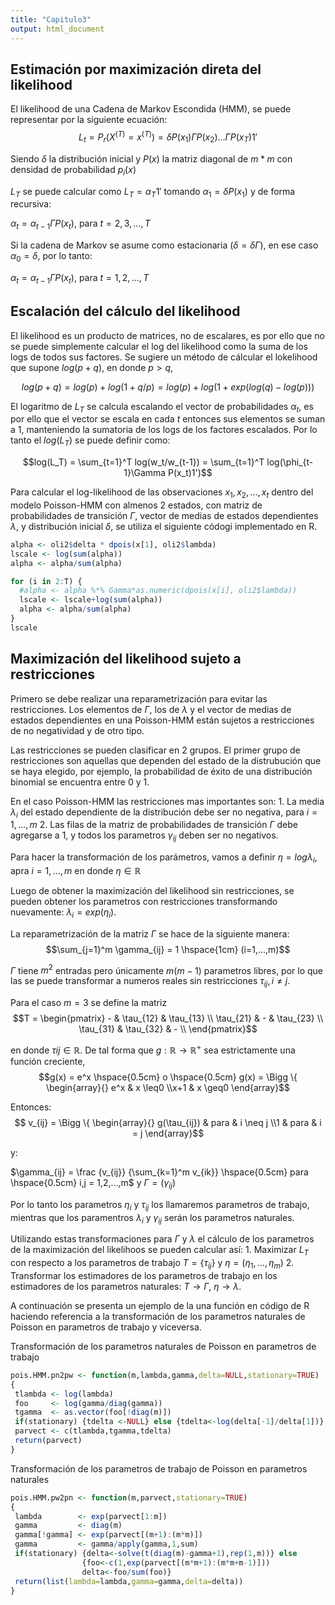 ```yaml
---
title: "Capitulo3"
output: html_document
---
```


## Estimación por maximización direta del likelihood

El likelihood de una Cadena de Markov Escondida (HMM), se puede representar por la siguiente ecuación:
$$L_t = P_r (X^{(T)} = x^{(T)}) = \delta P(x_1) \Gamma P(x_2) ... \Gamma P(x_T)1'$$

Siendo $\delta$ la distribución inicial y $P(x)$ la matriz diagonal de $m*m$ con densidad de probabilidad $p_i(x)$

$L_T$ se puede calcular como $L_T = \alpha_T1'$ tomando $\alpha_1 = \delta P(x_1)$ y de forma recursiva:

$\alpha_t = \alpha_{t-1} \Gamma P(x_t),$ para  $t=2,3,...,T$

Si la cadena de Markov se asume como estacionaria $(\delta=\delta \Gamma)$, en ese caso $\alpha_0 = \delta$, por lo tanto:

$\alpha_t = \alpha_{t-1} \Gamma P(x_t),$ para  $t=1,2,...,T$


## Escalación del cálculo del likelihood

El likelihood es un producto de matrices, no de escalares, es por ello que no se puede simplemente calcular el log del likelihood como la suma de los logs de todos sus factores. Se sugiere un método de cálcular el lokelihood que supone $log(p+q)$, en donde $p>q$, 

$$log(p+q) = log(p)+log(1 + q/p) = log(p)+log(1+exp(log(q)-log(p)))$$

El logaritmo de $L_T$ se calcula escalando el vector de probabilidades $\alpha_t$, es por ello que el vector se escala en cada $t$ entonces sus elementos se suman a 1, manteniendo la sumatoria de los logs de los factores escalados. Por lo tanto el $log(L_T)$ se puede definir como:

$$log(L_T) = \sum_{t=1}^T log(w_t/w_{t-1}) = \sum_{t=1}^T log(\phi_{t-1}\Gamma P(x_t)1')$$

Para calcular el log-likelihood de las observaciones $x_1, x_2,...,x_t$ dentro del modelo Poisson-HMM con almenos 2 estados, con matriz de probabilidades de transición $\Gamma$, vector de medias de estados dependientes $\lambda$, y distribución inicial $\delta$, se utiliza el siguiente códogi implementado en R.

```r
alpha <- oli2$delta * dpois(x[1], oli2$lambda)
lscale <- log(sum(alpha))
alpha <- alpha/sum(alpha)

for (i in 2:T) {
  #alpha <- alpha %*% Gamma*as.numeric(dpois(x[i], oli2$lambda))
  lscale <- lscale+log(sum(alpha))
  alpha <- alpha/sum(alpha)
}
lscale
```


## Maximización del likelihood sujeto a restricciones

Primero se debe realizar una reparametrización para evitar las restricciones. Los elementos de $\Gamma$, los de $\lambda$ y el vector de medias de estados dependientes en una Poisson-HMM están sujetos a restricciones de no negatividad y de otro tipo.

Las restricciones se pueden clasificar en 2 grupos. El primer grupo de restricciones son aquellas que dependen del estado de la distrubución que se haya elegido, por ejemplo, la probabilidad de éxito de una distribución binomial se encuentra entre 0 y 1.

En el caso Poisson-HMM las restricciones mas importantes son:
1. La media $\lambda_i$ del estado dependiente de la distribución debe ser no negativa, para $i=1,...,m$
2. Las filas de la matriz de probabilidades de transición $\Gamma$ debe agregarse a 1, y todos los parametros $\gamma_{ij}$ deben ser no negativos.

Para hacer la transformación de los parámetros, vamos a definir $\eta = log \lambda_i$, apra $i=1,...,m$ en donde $\eta \in \mathbb{R}$

Luego de obtener la maximización del likelihood sin restricciones, se pueden obtener los parametros con restricciones transformando nuevamente: $\lambda_i = exp (\eta_i)$.

La reparametrización de la matriz $\Gamma$ se hace de la siguiente manera:
$$\sum_{j=1}^m \gamma_{ij} = 1 \hspace{1cm} (i=1,...,m)$$

$\Gamma$ tiene $m^2$ entradas pero únicamente $m(m-1)$ parametros libres, por lo que las se puede transformar a numeros reales sin restricciones $\tau_{ij}, i \neq j$.

Para el caso $m=3$ se define la matriz
$$T = \begin{pmatrix}
- & \tau_{12} & \tau_{13} \\
\tau_{21} & - & \tau_{23} \\
\tau_{31} & \tau_{32} & - \\
\end{pmatrix}$$

en donde $\tau{ij} \in \mathbb{R}$. De tal forma que $g : \mathbb{R} \rightarrow \mathbb{R}^+$ sea estrictamente una función creciente,
$$g(x) = e^x \hspace{0.5cm} o \hspace{0.5cm} g(x) = \Bigg \{ \begin{array}{}
e^x & x \leq0
\\x+1 & x \geq0
\end{array}$$

Entonces:
$$ v_{ij} = \Bigg \{ \begin{array}{}
g(\tau_{ij}) & para & i \neq j
\\1 & para & i = j
\end{array}$$

y:

$\gamma_{ij} = \frac {v_{ij}} {\sum_{k=1}^m v_{ik}} \hspace{0.5cm} para \hspace{0.5cm} i,j = 1,2,...,m$ y $\Gamma = (\gamma_{ij})$

Por lo tanto los parametros $\eta_i$ y $\tau_{ij}$ los llamaremos parametros de trabajo, mientras que los paramentros $\lambda_i$ y $\gamma_{ij}$ serán los parametros naturales.

Utilizando estas transformaciones para $\Gamma$ y $\lambda$ el cálculo de los parametros de la maximización del likelihoos se pueden calcular así:
1. Maximizar $L_T$ con respecto a los parametros de trabajo $T = \{\tau_{ij}\}$ y $\eta = (\eta_1,...,\eta_m)$
2. Transformar los estimadores de los parametros de trabajo en los estimadores de los parametros naturales: $T \rightarrow \Gamma$, $\eta \rightarrow \lambda$.

A continuación se presenta un ejemplo de la una función en código de R haciendo referencia a la transformación de los parametros naturales de Poisson en parametros de trabajo y viceversa.

Transformación de los parametros naturales de Poisson en parametros de trabajo
```r
pois.HMM.pn2pw <- function(m,lambda,gamma,delta=NULL,stationary=TRUE)
{
 tlambda <- log(lambda)
 foo     <- log(gamma/diag(gamma))
 tgamma  <- as.vector(foo[!diag(m)])
 if(stationary) {tdelta <-NULL} else {tdelta<-log(delta[-1]/delta[1])}
 parvect <- c(tlambda,tgamma,tdelta)
 return(parvect)
}

```


Transformación de los parametros de trabajo de Poisson en parametros naturales
```r
pois.HMM.pw2pn <- function(m,parvect,stationary=TRUE)
{
 lambda        <- exp(parvect[1:m])
 gamma         <- diag(m)
 gamma[!gamma] <- exp(parvect[(m+1):(m*m)])
 gamma         <- gamma/apply(gamma,1,sum)
 if(stationary) {delta<-solve(t(diag(m)-gamma+1),rep(1,m))} else
                {foo<-c(1,exp(parvect[(m*m+1):(m*m+m-1)]))
                delta<-foo/sum(foo)}
 return(list(lambda=lambda,gamma=gamma,delta=delta))
}
```



